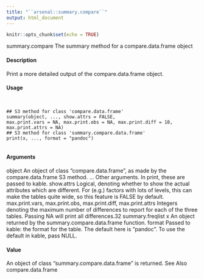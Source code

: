 ```yaml
---
title: "``arsenal::summary.compare``"
output: html_document
---
```


```r
knitr::opts_chunk$set(echo = TRUE)
```

summary.compare
The summary method for a compare.data.frame object

#### Description

Print a more detailed output of the compare.data.frame object.

#### Usage
<pre><code>

## S3 method for class 'compare.data.frame'
summary(object, ..., show.attrs = FALSE,
max.print.vars = NA, max.print.obs = NA, max.print.diff = 10,
max.print.attrs = NA)
## S3 method for class 'summary.compare.data.frame'
print(x, ..., format = "pandoc")

</code></pre>
#### Arguments

object An object of class "compare.data.frame", as made by the compare.data.frame
S3 method.
... Other arguments. In print, these are passed to kable.
show.attrs
Logical, denoting whether to show the actual attributes which are different. For
(e.g.) factors with lots of levels, this can make the tables quite wide, so this
feature is FALSE by default.
max.print.vars, max.print.obs, max.print.diff, max.print.attrs
Integers denoting the maximum number of differences to report for each of the
three tables. Passing NA will print all differences.32
summary.freqlist
x An object returned by the summary.compare.data.frame function.
format Passed to kable: the format for the table. The default here is "pandoc". To use
the default in kable, pass NULL.

#### Value

An object of class "summary.compare.data.frame" is returned.
See Also
compare.data.frame


